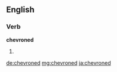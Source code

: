 ==English==

===Verb===
'''chevroned'''

# {{past of|[[chevron]]}}

[[de:chevroned]]
[[mg:chevroned]]
[[ja:chevroned]]